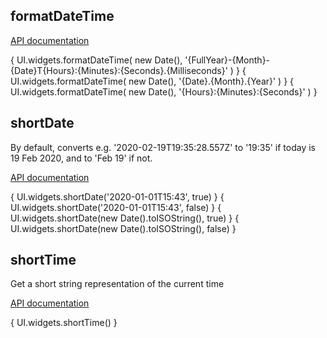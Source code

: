

<Meta title="Date & Time"/>

## formatDateTime

[API documentation](https://solid.github.io/solid-ui/Documentation/api/modules/_widgets_buttons_.html#formatdatetime)

<Canvas withSource="open">
  <Story name="formatDateTime">
    {
      UI.widgets.formatDateTime(
        new Date(),
        '{FullYear}-{Month}-{Date}T{Hours}:{Minutes}:{Seconds}.{Milliseconds}'
      )
    }
  </Story>
</Canvas>

<Canvas withSource="open">
  <Story name="formatDateTime date">
    {
      UI.widgets.formatDateTime(
        new Date(),
        '{Date}.{Month}.{Year}'
      )
    }
  </Story>
</Canvas>

<Canvas withSource="open">
  <Story name="formatDateTime time">
    {
      UI.widgets.formatDateTime(
        new Date(),
        '{Hours}:{Minutes}:{Seconds}'
      )
    }
  </Story>
</Canvas>

## shortDate

By default, converts e.g. '2020-02-19T19:35:28.557Z' to '19:35' if today is 19 Feb 2020, and to 'Feb 19' if not.

[API documentation](https://solid.github.io/solid-ui/Documentation/api/modules/_widgets_buttons_.html#shortdate)

<Canvas withSource="open">
  <Story name="shortDate (not today & without time)">
    {
      UI.widgets.shortDate('2020-01-01T15:43', true)
    }
  </Story>
</Canvas>

<Canvas withSource="open">
  <Story name="shortDate (with time, but not today)">
    {
      UI.widgets.shortDate('2020-01-01T15:43', false)
    }
  </Story>
</Canvas>

<Canvas withSource="open">
  <Story name="shortDate (today & without time)">
    {
      UI.widgets.shortDate(new Date().toISOString(), true)
    }
  </Story>
</Canvas>

<Canvas withSource="open">
  <Story name="shortDate (today & with time)">
    {
      UI.widgets.shortDate(new Date().toISOString(), false)
    }
  </Story>
</Canvas>

## shortTime

Get a short string representation of the current time

[API documentation](https://solid.github.io/solid-ui/Documentation/api/modules/_widgets_buttons_.html#shorttime)

<Canvas withSource="open">
  <Story name="shortTime">
    {
      UI.widgets.shortTime()
    }
  </Story>
</Canvas>